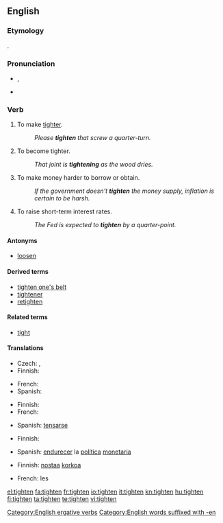 ==English==

===Etymology===
{{etyl|ang}} {{term|tyhtan|lang=ang}}.

===Pronunciation===
* {{a|UK}} {{IPA|/ˈtaɪ.tən/}}, {{SAMPA|/"taI.t@n/}}
* {{rhymes|aɪtən}}

===Verb===
{{en-verb}}

# {{transitive}} To make [[tight]]er.
#: ''Please '''tighten''' that screw a quarter-turn.''
# {{intransitive}} To become tighter.
#: ''That joint is '''tightening''' as the wood dries.''
# {{economics}} To make money harder to borrow or obtain.
#: ''If the government doesn't '''tighten''' the money supply, inflation is certain to be harsh.''
# {{economics}} To raise short-term interest rates.
#: ''The Fed is expected to '''tighten''' by a quarter-point.''

====Antonyms====
* {{sense|make tighter}} [[loosen]]

====Derived terms====
* [[tighten one's belt]]
* [[tightener]]
* [[retighten]]

====Related terms====
* [[tight]]

====Translations====
{{trans-top|to make tighter}}
* Czech: {{t-|cs|dotáhnout}}, {{t-|cs|utáhnout}}
* Finnish: {{t+|fi|kiristää}}
{{trans-mid}}
* French: {{t+|fr|serrer}}
* Spanish: {{t-|es|tensar}}
{{trans-bottom}}

{{trans-top|to become tighter}}
* Finnish: {{t+|fi|kiristyä}}
* French: {{t-|fr|se resserrer}}
{{trans-mid}}
* Spanish: [[tensarse]]
{{trans-bottom}}

{{trans-top|to make money harder to obtain}}
* Finnish: {{t+|fi|kiristää}}
{{trans-mid}}
* Spanish: [[endurecer]] la [[política]] [[monetaria]]
{{trans-bottom}}

{{trans-top|to raise interest rate}}
* Finnish: [[nostaa]] [[korko|korkoa]]
{{trans-mid}}
* French: {{t+|fr|resserrer}} les {{t+|fr|taux|m}}
{{trans-bottom}}

[[Category:English ergative verbs]]
[[Category:English words suffixed with -en]]

[[el:tighten]]
[[fa:tighten]]
[[fr:tighten]]
[[io:tighten]]
[[it:tighten]]
[[kn:tighten]]
[[hu:tighten]]
[[fi:tighten]]
[[ta:tighten]]
[[te:tighten]]
[[vi:tighten]]